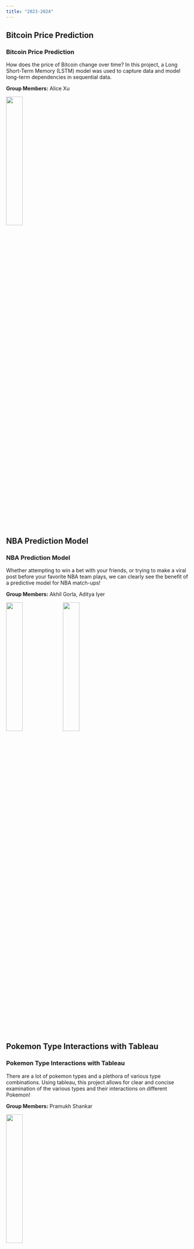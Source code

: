 ```yaml
---
title: "2023-2024"
---
```


<!-- PROJECT 1 -->
:::{.callout-note collapse="false"}
## Bitcoin Price Prediction

<h3>Bitcoin Price Prediction</h3>

How does the price of Bitcoin change over time? In this project, a Long Short-Term Memory (LSTM) model was used to capture data and model long-term dependencies in sequential data.

**Group Members:** Alice Xu

:::{.img-gallery}
<img src="../Images/Project_Showcase/2024/bitcoin_price_prediction_1.jpg" onclick="openFullImg(this.src)" style="width:30%">
:::
  
:::



<!-- PROJECT 2 -->
:::{.callout-note collapse="false"}
## NBA Prediction Model

<h3>NBA Prediction Model</h3>

Whether attempting to win a bet with your friends, or trying to make a viral post before your favorite NBA team plays, we can clearly see the benefit of a predictive model for NBA match-ups!

**Group Members:** Akhil Gorla, Aditya Iyer

:::{.img-gallery}
<img src="../Images/Project_Showcase/2024/nba_prediction_model_1.jpeg" onclick="openFullImg(this.src)" style="width:30%">
<img src="../Images/Project_Showcase/2024/nba_prediction_model_3.jpeg" onclick="openFullImg(this.src)" style="width:30%">

:::
  
:::



<!-- PROJECT 3 -->
:::{.callout-note collapse="false"}
## Pokemon Type Interactions with Tableau

<h3>Pokemon Type Interactions with Tableau</h3>

There are a lot of pokemon types and a plethora of various type combinations. Using tableau, this project allows for clear and concise examination of the various types and their interactions on different Pokemon!

**Group Members:** Pramukh Shankar

:::{.img-gallery}
<img src="../Images/Project_Showcase/2024/pokemon_tableau_1.jpg" onclick="openFullImg(this.src)" style="width:30%">
:::
  
:::



<!-- PROJECT 4 -->
:::{.callout-note collapse="false"}
## Predictive Modeling of Heart Disease

<h3>Predictive Modeling of Heart Disease</h3>

Using hospital data, this project sought to determine the links between various indicators and their impacts on the chances of a patient developing heart disease.

**Group Members:** Cyrus Navasca, Owen Feng, Nikhil Gupta, Tony Cao

:::{.img-gallery}
<img src="../Images/Project_Showcase/2024/predictive_modeling_heart_disease_1.jpg" onclick="openFullImg(this.src)" style="width:30%">
<img src="../Images/Project_Showcase/2024/predictive_modeling_heart_disease_2.jpg" onclick="openFullImg(this.src)" style="width:30%">
:::
  
:::



<!-- PROJECT 5 -->
:::{.callout-note collapse="false"}
## Visual Mouse Using MediaPipe

<h3>Visual Mouse Using MediaPipe</h3>

Using MediaPipe, a Raspberry Pi, and a webcam, the image data collected by the camera is translated into mouse movements and clicks!

**Group Members:** Colton Rowe

:::{.img-gallery}
<img src="../Images/Project_Showcase/2024/visual_mouse_using_mediapipe_1.jpg" onclick="openFullImg(this.src)" style="width:30%">
<img src="../Images/Project_Showcase/2024/visual_mouse_using_mediapipe_2.jpg" onclick="openFullImg(this.src)" style="width:30%">
<img src="../Images/Project_Showcase/2024/visual_mouse_using_mediapipe_3.jpg" onclick="openFullImg(this.src)" style="width:30%">
:::
  
:::